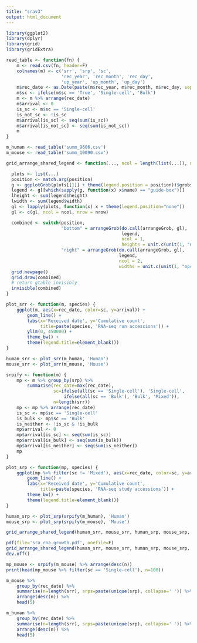 ```yaml
---
title: "srav3"
output: html_document
---
```


```r
library(ggplot2)
library(dplyr)
library(grid)
library(gridExtra)
```

```r
read_table <- function(fn) {
    m <- read.csv(fn, header=F)
    colnames(m) <- c('srr', 'srp', 'sc',
                     'rec_year', 'rec_month', 'rec_day',
                     'up_year', 'up_month', 'up_day')
    m$rec_date <- as.Date(paste(m$rec_year, m$rec_month, m$rec_day, sep='.'), format='%Y.%m.%d')
    m$sc <- ifelse(m$sc == 'True', 'Single-cell', 'Bulk')
    m <- m %>% arrange(rec_date)
    m$arrival <- 0
    is_sc <- m$sc == 'Single-cell'
    is_not_sc <- !is_sc
    m$arrival[is_sc] <- seq(sum(is_sc))
    m$arrival[is_not_sc] <- seq(sum(is_not_sc))
    m
}

m_human <- read_table('summ_9606.csv')
m_mouse <- read_table('summ_10090.csv')
```

```r
grid_arrange_shared_legend <- function(..., ncol = length(list(...)), nrow = 1, position = c("bottom", "right")) {

  plots <- list(...)
  position <- match.arg(position)
  g <- ggplotGrob(plots[[1]] + theme(legend.position = position))$grobs
  legend <- g[[which(sapply(g, function(x) x$name) == "guide-box")]]
  lheight <- sum(legend$height)
  lwidth <- sum(legend$width)
  gl <- lapply(plots, function(x) x + theme(legend.position="none"))
  gl <- c(gl, ncol = ncol, nrow = nrow)

  combined <- switch(position,
                     "bottom" = arrangeGrob(do.call(arrangeGrob, gl),
                                            legend,
                                            ncol = 1,
                                            heights = unit.c(unit(1, "npc") - lheight, lheight)),
                     "right" = arrangeGrob(do.call(arrangeGrob, gl),
                                           legend,
                                           ncol = 2,
                                           widths = unit.c(unit(1, "npc") - lwidth, lwidth)))
  grid.newpage()
  grid.draw(combined)
  # return gtable invisibly
  invisible(combined)
}
```

```r
plot_srr <- function(m, species) {
    ggplot(m, aes(x=rec_date, color=sc, y=arrival)) +
        geom_line() +
        labs(x='Received date', y='Cumulative count',
             title=paste(species, 'RNA-seq run accessions')) +
        ylim(0, 450000) +
        theme_bw() +
        theme(legend.title=element_blank())
}   

human_srr <- plot_srr(m_human, 'Human')
mouse_srr <- plot_srr(m_mouse, 'Mouse')
```

```r
srpify <- function(m) {
    mp <- m %>% group_by(srp) %>%
        summarise(rec_date=max(rec_date),
                  sc=ifelse(all(sc == 'Single-cell'), 'Single-cell',
                      ifelse(all(sc == 'Bulk'), 'Bulk', 'Mixed')),
                  n=length(srr))
    mp <- mp %>% arrange(rec_date)
    is_sc <- mp$sc == 'Single-cell'
    is_bulk <- mp$sc == 'Bulk'
    is_neither <- !is_sc & !is_bulk
    mp$arrival <- 0
    mp$arrival[is_sc] <- seq(sum(is_sc))
    mp$arrival[is_bulk] <- seq(sum(is_bulk))
    mp$arrival[is_neither] <- seq(sum(is_neither))
    mp
}
```

```r
plot_srp <- function(mp, species) {
    ggplot(mp %>% filter(sc != 'Mixed'), aes(x=rec_date, color=sc, y=arrival)) +
        geom_line() +
        labs(x='Received date', y='Cumulative count',
             title=paste(species, 'RNA-seq study accessions')) +
        theme_bw() +
        theme(legend.title=element_blank())
}

human_srp <- plot_srp(srpify(m_human), 'Human')
mouse_srp <- plot_srp(srpify(m_mouse), 'Mouse')
```

```r
grid_arrange_shared_legend(human_srr, mouse_srr, human_srp, mouse_srp, nrow=2, ncol=2)

pdf(file='sra_rna_growth.pdf', onefile=F)
grid_arrange_shared_legend(human_srr, mouse_srr, human_srp, mouse_srp, nrow=2, ncol=2)
dev.off()
```

```r
mp_mouse <- srpify(m_mouse) %>% arrange(desc(n))
print(head(mp_mouse %>% filter(sc == 'Single-cell'), n=100))
```

```r
m_mouse %>%
    group_by(rec_date) %>%
    summarise(n=length(srr), srps=paste(unique(srp), collapse=' ')) %>%
    arrange(desc(n)) %>%
    head(5)
```

```r
m_human %>%
    group_by(rec_date) %>%
    summarise(n=length(srr), srps=paste(unique(srp), collapse=' ')) %>%
    arrange(desc(n)) %>%
    head(5)
```
